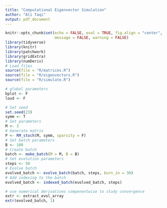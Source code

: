 ```yaml
---
title: "Computational Eigenvector Simulation"
author: "Ali Taqi"
output: pdf_document
---
```


```r
knitr::opts_chunk$set(echo = FALSE, eval = TRUE, fig.align = "center", 
                      message = FALSE, warning = FALSE)
library(tidyverse)
library(knitr)
library(patchwork)
library(gridExtra)
library(numDeriv)
# Load files
source(file = "R/matrices.R")
source(file = "R/eigenvectors.R")
source(file = "R/simulate.R")
```

```r
# global parameters
bplot <- F
loud <- F
```

```r
# Set seed
set.seed(23)
symm <- T
# Set parameters
M <- 3
# Generate matrix
P <- RM_stoch(M, symm, sparsity = F)
# Set batch parameters
B <- 100
# Create batch
batch <- make_batch(M = M, B = B)
# Set evolution parameters
steps <- 50
# Evolve batch
evolved_batch <- evolve_batch(batch, steps, burn_in = 30)
# Add indexing to the batch
evolved_batch <- indexed_batch(evolved_batch, steps)
```

```r
# use numerical derivatives compenentwise to study convergence
extr <- extract_evol_array
extr(evolved_batch, 1)
```

